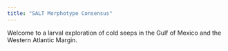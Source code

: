 ```yaml
---
title: "SALT Morphotype Consensus"
---
```


Welcome to a larval exploration of cold seeps in the Gulf of Mexico and the Western Atlantic Margin.

